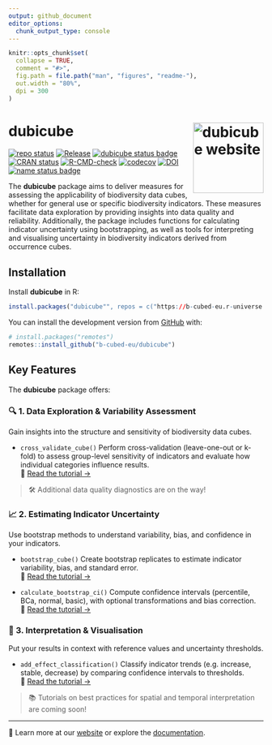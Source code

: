 ```yaml
---
output: github_document
editor_options: 
  chunk_output_type: console
---
```


<!-- README.md is generated from README.Rmd. Please edit that file -->

```r
knitr::opts_chunk$set(
  collapse = TRUE,
  comment = "#>",
  fig.path = file.path("man", "figures", "readme-"),
  out.width = "80%",
  dpi = 300
)
```

# dubicube <a href="https://b-cubed-eu.github.io/dubicube/"><img src="man/figures/logo.png" align="right" height="139" alt="dubicube website" /></a>

<!-- badges: start -->

[![repo status](https://www.repostatus.org/badges/latest/wip.svg)](https://www.repostatus.org/#wip)
[![Release](https://img.shields.io/github/release/b-cubed-eu/dubicube.svg)](https://github.com/b-cubed-eu/dubicube/releases)
[![dubicube status badge](https://b-cubed-eu.r-universe.dev/dubicube/badges/version)](https://b-cubed-eu.r-universe.dev/dubicube)
[![CRAN status](https://www.r-pkg.org/badges/version/dubicube)](https://CRAN.R-project.org/package=dubicube)
[![R-CMD-check](https://github.com/b-cubed-eu/dubicube/actions/workflows/check_on_different_r_os.yml/badge.svg)](https://github.com/b-cubed-eu/dubicube/actions/workflows/check_on_different_r_os.yml)
[![codecov](https://codecov.io/gh/b-cubed-eu/dubicube/branch/main/graph/badge.svg)](https://app.codecov.io/gh/b-cubed-eu/dubicube/)
[![DOI](https://zenodo.org/badge/DOI/10.5281/zenodo.14850237.svg)](https://doi.org/10.5281/zenodo.14850237)
[![name status badge](https://b-cubed-eu.r-universe.dev/badges/:name?color=6CDDB4)](https://b-cubed-eu.r-universe.dev/)

<!-- badges: end -->

The **dubicube** package aims to deliver measures for assessing the applicability of biodiversity data cubes, whether for general use or specific biodiversity indicators. These measures facilitate data exploration by providing insights into data quality and reliability. Additionally, the package includes functions for calculating indicator uncertainty using bootstrapping, as well as tools for interpreting and visualising uncertainty in biodiversity indicators derived from occurrence cubes. 

## Installation

Install **dubicube** in R:

```r
install.packages("dubicube"", repos = c("https://b-cubed-eu.r-universe.dev", "https://cloud.r-project.org"))
```

You can install the development version from [GitHub](https://github.com/) with:

``` r
# install.packages("remotes")
remotes::install_github("b-cubed-eu/dubicube")
```

## Key Features

The **dubicube** package offers:

### 🔍 1. Data Exploration & Variability Assessment

Gain insights into the structure and sensitivity of biodiversity data cubes.

* `cross_validate_cube()`
  Perform cross-validation (leave-one-out or k-fold) to assess group-level sensitivity of indicators and evaluate how individual categories influence results.\
  📘 [Read the tutorial →](https://b-cubed-eu.github.io/dubicube/articles/group-level-sensitivity.html)

> 🛠️ Additional data quality diagnostics are on the way!

### 📈 2. Estimating Indicator Uncertainty

Use bootstrap methods to understand variability, bias, and confidence in your indicators.

* `bootstrap_cube()`
  Create bootstrap replicates to estimate indicator variability, bias, and standard error.\
  📘 [Read the tutorial →](https://b-cubed-eu.github.io/dubicube/articles/bootstrap-method-cubes.html)

* `calculate_bootstrap_ci()`
  Compute confidence intervals (percentile, BCa, normal, basic), with optional transformations and bias correction.\
  📘 [Read the tutorial →](https://b-cubed-eu.github.io/dubicube/articles/bootstrap-interval-calculation.html)

### 🧠 3. Interpretation & Visualisation

Put your results in context with reference values and uncertainty thresholds.

* `add_effect_classification()`
  Classify indicator trends (e.g. increase, stable, decrease) by comparing confidence intervals to thresholds.\
  📘 [Read the tutorial →](https://b-cubed-eu.github.io/dubicube/articles/effect-classification.html)

> 📚 Tutorials on best practices for spatial and temporal interpretation are coming soon!

---

🔗 Learn more at our [website](https://b-cubed-eu.github.io/dubicube/) or explore the [documentation](https://b-cubed-eu.github.io/dubicube/reference/).
